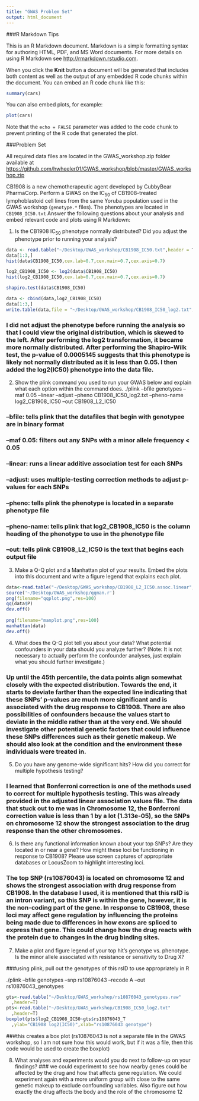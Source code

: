 ```yaml
---
title: "GWAS Problem Set"
output: html_document
---
```

###R Markdown Tips

This is an R Markdown document. Markdown is a simple formatting syntax for authoring HTML, PDF, and MS Word documents. For more details on using R Markdown see <http://rmarkdown.rstudio.com>.

When you click the **Knit** button a document will be generated that includes both content as well as the output of any embedded R code chunks within the document. You can embed an R code chunk like this:

```r
summary(cars)
```

You can also embed plots, for example:

```r
plot(cars)
```

Note that the `echo = FALSE` parameter was added to the code chunk to prevent printing of the R code that generated the plot.

###Problem Set

All required data files are located in the GWAS_workshop.zip folder available at <https://github.com/hwheeler01/GWAS_workshop/blob/master/GWAS_workshop.zip>

CB1908 is a new chemotherapeutic agent developed by CubbyBear PharmaCorp.  Perform a GWAS on the IC<sub>50</sub> of CB1908-treated lymphoblastoid cell lines from the same Yoruba population used in the GWAS workshop (`genotype.*` files).  The phenotypes are located in `CB1908_IC50.txt` Answer the following questions about your analysis and embed relevant code and plots using R Markdown:


1.  Is the CB1908 IC<sub>50</sub> phenotype normally distributed?  Did you adjust the phenotype prior to running your analysis?

```r
data <- read.table("~/Desktop/GWAS_workshop/CB1908_IC50.txt",header = T)
data[1:3,]
hist(data$CB1908_IC50,cex.lab=0.7,cex.main=0.7,cex.axis=0.7)

log2_CB1908_IC50 <- log2(data$CB1908_IC50)
hist(log2_CB1908_IC50,cex.lab=0.7,cex.main=0.7,cex.axis=0.7)

shapiro.test(data$CB1908_IC50)

data <- cbind(data,log2_CB1908_IC50)
data[1:3,]
write.table(data,file = "~/Desktop/GWAS_workshop/CB1908_IC50_log2.txt",quote = F,row.names = F)
```
### I did not adjust the phenotype before running the analysis so that I could view the original distribution, which is skewed to the left. After performing the log2 transformation, it became more normally distributed. After performing the Shapiro-Wilk test, the p-value of 0.0005145 suggests that this phenotype is likely not normally distributed as it is less than 0.05. I then added the log2(IC50) phenotype into the data file.

2.	Show the plink command you used to run your GWAS below and explain what each option within the command does.
./plink --bfile genotypes --maf 0.05 --linear --adjust --pheno CB1908_IC50_log2.txt --pheno-name log2_CB1908_IC50 --out CB1908_L2_IC50

### --bfile: tells plink that the datafiles that begin with genotypee are in binary format
### --maf 0.05: filters out any SNPs with a minor allele frequency < 0.05
### --linear: runs a linear additive association test for each SNPs
### --adjust: uses multiple-testing correction methods to adjust p-values for each SNPs
### --pheno: tells plink the phenotype is located in a separate phenotype file
### --pheno-name: tells plink that log2_CB1908_IC50 is the column heading of the phenotype to use in the phenotype file
### --out: tells plink CB1908_L2_IC50 is the text that begins each output file


3.	Make a Q-Q plot and a Manhattan plot of your results.  Embed the plots into this document and write a figure legend that explains each plot.
```r
data<-read.table("~/Desktop/GWAS_workshop/CB1908_L2_IC50.assoc.linear",header=T)
source('~/Desktop/GWAS_workshop/qqman.r')
png(filename="qqplot.png",res=100)
qq(data$P)
dev.off()
  
png(filename="manplot.png",res=100)
manhattan(data)
dev.off()
```



4.	What does the Q-Q plot tell you about your data?  What potential confounders in your data should you analyze further? (Note: It is not necessary to actually perform the confounder analyses, just explain what you should further investigate.)

### Up until the 45th percentile, the data points align somewhat closely with the expected distribution. Towards the end, it starts to deviate farther than the expected line indicating that these SNPs' p-values are much more significant and is associated with the drug response to CB1908. There are also possibilities of confounders because the values start to deviate in the middle rather than at the very end. We should investigate other potential genetic factors that could influence these SNPs differences such as their genetic makeup. We should also look at the condition and the environment these individuals were treated in.

5.	Do you have any genome-wide significant hits?  How did you correct for multiple hypothesis testing?  

### I learned that Bonferroni correction is one of the methods used to correct for multiple hypothesis testing. This was already provided in the adjusted linear association values file. The data that stuck out to me was in Chromosome 12, the Bonferroni correction value is less than 1 by a lot (1.313e-05), so the SNPs on chromosome 12 show the strongest association to the drug response than the other chromosomes. 

6.	Is there any functional information known about your top SNPs?  Are they located in or near a gene?  How might these loci be functioning in response to CB1908?  Please use screen captures of appropriate databases or LocusZoom to highlight interesting loci.

### The top SNP (rs10876043) is located on chromosome 12 and shows the strongest association with drug response from CB1908. In the database I used, it is mentioned that this rsID is an intron variant, so this SNP is within the gene, however, it is the non-coding part of the gene. In response to CB1908, these loci may affect gene regulation by influencing the proteins being made due to differences in how exons are spliced to express that gene. This could change how the drug reacts with the protein due to changes in the drug binding sites. 

7.	Make a plot and figure legend of your top hit’s genotype vs. phenotype.  Is the minor allele associated with resistance or sensitivity to Drug X?

###using plink, pull out the genotypes of this rsID to use appropriately in R

./plink --bfile genotypes --snp rs10876043 --recode A 
  --out rs10876043_genotypes

```r
gts<-read.table("~/Desktop/GWAS_workshop/rs10876043_genotypes.raw"
  ,header=T)
pts<-read.table("~/Desktop/GWAS_workshop/CB1908_IC50_log2.txt"
  ,header=T)
boxplot(pts$log2_CB1908_IC50~gts$rs10876043_T
  ,ylab="CB1908 log2(IC50)",xlab="rs10876043 genotype")
```

###this creates a box plot (rs10876043 is not a separate file in the GWAS workshop, so I am not sure how this would work, but if it was a file, then this code would be used to create the boxplot)

8.	What analyses and experiments would you do next to follow-up on your findings?
### we could experiment to see how nearby genes could be affected by the drug and how that affects gene regulation. We could experiment again with a more uniform group with close to the same genetic makeup to exclude confounding variables. Also figure out how exactly the drug affects the body and the role of the chromosome 12

